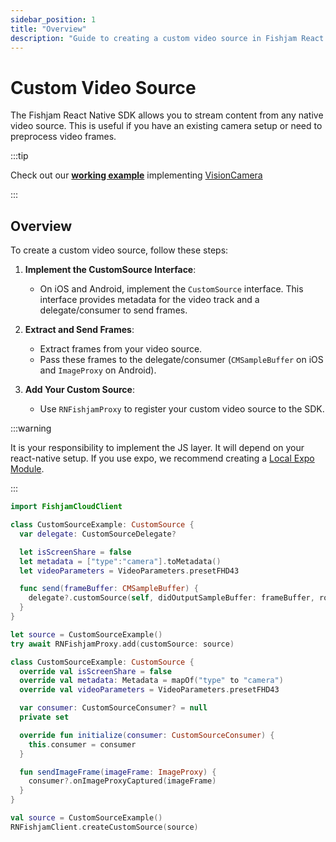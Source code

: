 ```yaml
---
sidebar_position: 1
title: "Overview"
description: "Guide to creating a custom video source in Fishjam React Native SDK"
---
```



# Custom Video Source

The Fishjam React Native SDK allows you to stream content from any native video source. This is useful if you have an existing camera setup or need to preprocess video frames.

:::tip

Check out our [**working example**](https://github.com/fishjam-cloud/mobile-client-sdk/tree/3473afd51ff3a4dc5849463d1ff8a4028e428739/examples/vision-camera) implementing [VisionCamera](https://github.com/mrousavy/react-native-vision-camera)

:::

## Overview

To create a custom video source, follow these steps:

1. **Implement the CustomSource Interface**:

   - On iOS and Android, implement the `CustomSource` interface. This interface provides metadata for the video track and a delegate/consumer to send frames.

1. **Extract and Send Frames**:

   - Extract frames from your video source.
   - Pass these frames to the delegate/consumer (`CMSampleBuffer` on iOS and `ImageProxy` on Android).

1. **Add Your Custom Source**:
   - Use `RNFishjamProxy` to register your custom video source to the SDK.

:::warning

It is your responsibility to implement the JS layer. It will depend on your react-native setup. If you use expo, we recommend creating a [Local Expo Module](https://docs.expo.dev/modules/get-started/).

:::

<Tabs groupId="os-type">

  <TabItem value="ios" label="iOS Example">

```swift
import FishjamCloudClient

class CustomSourceExample: CustomSource {
  var delegate: CustomSourceDelegate?

  let isScreenShare = false
  let metadata = ["type":"camera"].toMetadata()
  let videoParameters = VideoParameters.presetFHD43

  func send(frameBuffer: CMSampleBuffer) {
    delegate?.customSource(self, didOutputSampleBuffer: frameBuffer, rotation: .ninety)
  }
}
```

```swift
let source = CustomSourceExample()
try await RNFishjamProxy.add(customSource: source)
```

  </TabItem>
  <TabItem value="android" label="Android Example">

```kotlin
class CustomSourceExample: CustomSource {
  override val isScreenShare = false
  override val metadata: Metadata = mapOf("type" to "camera")
  override val videoParameters = VideoParameters.presetFHD43

  var consumer: CustomSourceConsumer? = null
  private set

  override fun initialize(consumer: CustomSourceConsumer) {
    this.consumer = consumer
  }

  fun sendImageFrame(imageFrame: ImageProxy) {
    consumer?.onImageProxyCaptured(imageFrame)
  }
}
```

```kotlin
val source = CustomSourceExample()
RNFishjamClient.createCustomSource(source)
```

  </TabItem>
</Tabs>
